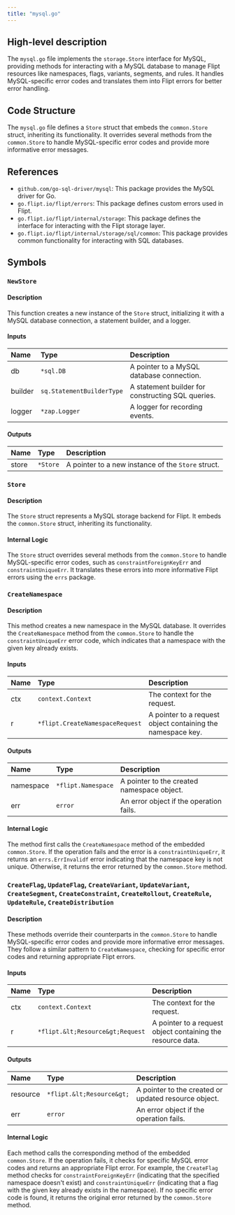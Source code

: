```yaml
---
title: "mysql.go"
---
```


## High-level description
The `mysql.go` file implements the `storage.Store` interface for MySQL, providing methods for interacting with a MySQL database to manage Flipt resources like namespaces, flags, variants, segments, and rules. It handles MySQL-specific error codes and translates them into Flipt errors for better error handling.

## Code Structure
The `mysql.go` file defines a `Store` struct that embeds the `common.Store` struct, inheriting its functionality. It overrides several methods from the `common.Store` to handle MySQL-specific error codes and provide more informative error messages.

## References
- `github.com/go-sql-driver/mysql`: This package provides the MySQL driver for Go.
- `go.flipt.io/flipt/errors`: This package defines custom errors used in Flipt.
- `go.flipt.io/flipt/internal/storage`: This package defines the interface for interacting with the Flipt storage layer.
- `go.flipt.io/flipt/internal/storage/sql/common`: This package provides common functionality for interacting with SQL databases.

## Symbols

### `NewStore`
#### Description
This function creates a new instance of the `Store` struct, initializing it with a MySQL database connection, a statement builder, and a logger.

#### Inputs
| Name | Type | Description |
|:-----|:-----|:------------|
| db | `*sql.DB` | A pointer to a MySQL database connection. |
| builder | `sq.StatementBuilderType` | A statement builder for constructing SQL queries. |
| logger | `*zap.Logger` | A logger for recording events. |

#### Outputs
| Name | Type | Description |
|:-----|:-----|:------------|
| store | `*Store` | A pointer to a new instance of the `Store` struct. |

### `Store`
#### Description
The `Store` struct represents a MySQL storage backend for Flipt. It embeds the `common.Store` struct, inheriting its functionality.

#### Internal Logic
The `Store` struct overrides several methods from the `common.Store` to handle MySQL-specific error codes, such as `constraintForeignKeyErr` and `constraintUniqueErr`. It translates these errors into more informative Flipt errors using the `errs` package.

### `CreateNamespace`
#### Description
This method creates a new namespace in the MySQL database. It overrides the `CreateNamespace` method from the `common.Store` to handle the `constraintUniqueErr` error code, which indicates that a namespace with the given key already exists.

#### Inputs
| Name | Type | Description |
|:-----|:-----|:------------|
| ctx | `context.Context` | The context for the request. |
| r | `*flipt.CreateNamespaceRequest` | A pointer to a request object containing the namespace key. |

#### Outputs
| Name | Type | Description |
|:-----|:-----|:------------|
| namespace | `*flipt.Namespace` | A pointer to the created namespace object. |
| err | `error` | An error object if the operation fails. |

#### Internal Logic
The method first calls the `CreateNamespace` method of the embedded `common.Store`. If the operation fails and the error is a `constraintUniqueErr`, it returns an `errs.ErrInvalidf` error indicating that the namespace key is not unique. Otherwise, it returns the error returned by the `common.Store` method.

### `CreateFlag`, `UpdateFlag`, `CreateVariant`, `UpdateVariant`, `CreateSegment`, `CreateConstraint`, `CreateRollout`, `CreateRule`, `UpdateRule`, `CreateDistribution`
#### Description
These methods override their counterparts in the `common.Store` to handle MySQL-specific error codes and provide more informative error messages. They follow a similar pattern to `CreateNamespace`, checking for specific error codes and returning appropriate Flipt errors.

#### Inputs
| Name | Type | Description |
|:-----|:-----|:------------|
| ctx | `context.Context` | The context for the request. |
| r | `*flipt.&lt;Resource&gt;Request` | A pointer to a request object containing the resource data. |

#### Outputs
| Name | Type | Description |
|:-----|:-----|:------------|
| resource | `*flipt.&lt;Resource&gt;` | A pointer to the created or updated resource object. |
| err | `error` | An error object if the operation fails. |

#### Internal Logic
Each method calls the corresponding method of the embedded `common.Store`. If the operation fails, it checks for specific MySQL error codes and returns an appropriate Flipt error. For example, the `CreateFlag` method checks for `constraintForeignKeyErr` (indicating that the specified namespace doesn't exist) and `constraintUniqueErr` (indicating that a flag with the given key already exists in the namespace). If no specific error code is found, it returns the original error returned by the `common.Store` method.
